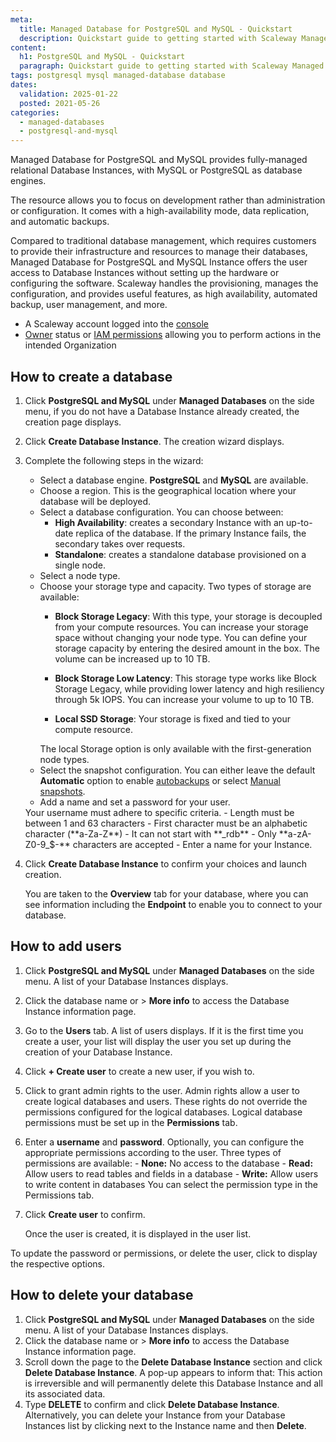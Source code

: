 ```yaml
---
meta:
  title: Managed Database for PostgreSQL and MySQL - Quickstart
  description: Quickstart guide to getting started with Scaleway Managed Databases for PostgreSQL and MySQL.
content:
  h1: PostgreSQL and MySQL - Quickstart
  paragraph: Quickstart guide to getting started with Scaleway Managed Databases for PostgreSQL and MySQL.
tags: postgresql mysql managed-database database
dates:
  validation: 2025-01-22
  posted: 2021-05-26
categories:
  - managed-databases
  - postgresql-and-mysql
---
```


Managed Database for PostgreSQL and MySQL provides fully-managed relational Database Instances, with MySQL or PostgreSQL as database engines.

The resource allows you to focus on development rather than administration or configuration. It comes with a high-availability mode, data replication, and automatic backups.

Compared to traditional database management, which requires customers to provide their infrastructure and resources to manage their databases, Managed Database for PostgreSQL and MySQL Instance offers the user access to Database Instances without setting up the hardware or configuring the software. Scaleway handles the provisioning, manages the configuration, and provides useful features, as high availability, automated backup, user management, and more.

<Macro id="requirements" />

- A Scaleway account logged into the [console](https://console.scaleway.com)
- [Owner](/iam/concepts/#owner) status or [IAM permissions](/iam/concepts/#permission) allowing you to perform actions in the intended Organization

## How to create a database

1. Click **PostgreSQL and MySQL** under **Managed Databases** on the side menu, if you do not have a Database Instance already created, the creation page displays.
2. Click **Create Database Instance**. The creation wizard displays.
3. Complete the following steps in the wizard:
    - Select a database engine. **PostgreSQL** and **MySQL** are available.
    - Choose a region. This is the geographical location where your database will be deployed.
    - Select a database configuration. You can choose between:
        - **High Availability**: creates a secondary Instance with an up-to-date replica of the database. If the primary Instance fails, the secondary takes over requests.
        - **Standalone**: creates a standalone database provisioned on a single node.
    - Select a node type.
    - Choose your storage type and capacity. Two types of storage are available:
        - **Block Storage Legacy**: With this type, your storage is decoupled from your compute resources. You can increase your storage space without changing your node type. You can define your storage capacity by entering the desired amount in the box. The volume can be increased up to 10 TB.

        - **Block Storage Low Latency**: This storage type works like Block Storage Legacy, while providing lower latency and high resiliency through 5k IOPS. You can increase your volume to up to 10 TB.

        - **Local SSD Storage**: Your storage is fixed and tied to your compute resource.
        <Message type="note">
          The local Storage option is only available with the first-generation node types.
        </Message>
    - Select the snapshot configuration. You can either leave the default **Automatic** option to enable [autobackups](/managed-databases-for-postgresql-and-mysql/how-to/enable-autobackup/) or select [Manual snapshots](/managed-databases-for-postgresql-and-mysql/how-to/manage-snapshots/).
    - Add a name and set a password for your user.
    <Message type="important">
    Your username must adhere to specific criteria.
      - Length must be between 1 and 63 characters
      - First character must be an alphabetic character (**a-Za-Z**)
      - It can not start with **_rdb**
      - Only **a-zA-Z0-9_$-** characters are accepted
    </Message>
    - Enter a name for your Instance.
4. Click **Create Database Instance** to confirm your choices and launch creation.

    You are taken to the **Overview** tab for your database, where you can see information including the **Endpoint** to enable you to connect to your database.


## How to add users

1. Click **PostgreSQL and MySQL** under **Managed Databases** on the side menu. A list of your Database Instances displays.
2. Click the database name or <Icon name="more" /> > **More info** to access the Database Instance information page.
3. Go to the **Users** tab. A list of users displays. If it is the first time you create a user, your list will display the user you set up during the creation of your Database Instance.
4. Click **+ Create user** to create a new user, if you wish to.
5. Click <Icon name="toggle" /> to grant admin rights to the user.
    <Message type="note">
      Admin rights allow a user to create logical databases and users. These rights do not override the permissions configured for the logical databases. Logical database permissions must be set up in the **Permissions** tab.
    </Message>
6. Enter a **username** and **password**.
    <Message type="note">
      Optionally, you can configure the appropriate permissions according to the user.
      Three types of permissions are available:
        - **None:** No access to the database
        - **Read:** Allow users to read tables and fields in a database
        - **Write:** Allow users to write content in databases
      You can select the permission type in the Permissions tab.
    </Message>
7. Click **Create user** to confirm.

    Once the user is created, it is displayed in the user list.

To update the password or permissions, or delete the user, click <Icon name="more" /> to display the respective options.

## How to delete your database

1. Click **PostgreSQL and MySQL** under **Managed Databases** on the side menu. A list of your Database Instances displays.
2. Click the database name or <Icon name="more" /> > **More info** to access the Database Instance information page.
3. Scroll down the page to the **Delete Database Instance** section and click **Delete Database Instance**. A pop-up appears to inform that:
    <Message type="important">
      This action is irreversible and will permanently delete this Database Instance and all its associated data.
    </Message>
4. Type **DELETE** to confirm and click **Delete Database Instance**.
    <Message type="tip">
      Alternatively, you can delete your Instance from your Database Instances list by clicking <Icon name="more" /> next to the Instance name and then **Delete**.
    </Message>